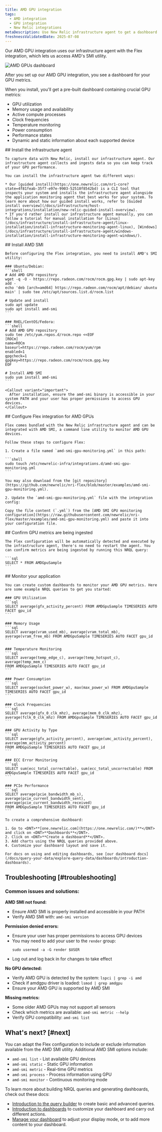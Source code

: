 ```yaml
---
title: AMD GPU integration
tags:
  - AMD integration
  - GPU integration
  - New Relic integrations
metaDescription: Use New Relic infrastructure agent to get a dashboard with AMD GPU metrics.
freshnessValidatedDate: 2025-07-08
---
```


Our AMD GPU integration uses our infrastructure agent with the Flex integration, which lets us access AMD's SMI utility.

<img
  title="AMD GPUs dashboard"
  alt="AMD GPUs dashboard"
  src="/images/infrastructure_screenshot-full_AMD-GPU-dashboard.webp"
/>

<figcaption>
  After you set up our AMD GPU integration, you see a dashboard for your GPU metrics.
</figcaption>

When you install, you'll get a pre-built dashboard containing crucial GPU metrics:

* GPU utilization
* Memory usage and availability
* Active compute processes
* Clock frequencies
* Temperature monitoring
* Power consumption
* Performance states
* Dynamic and static information about each supported device

<Steps>
  <Step>
    ## Install the infrastructure agent

    To capture data with New Relic, install our infrastructure agent. Our infrastructure agent collects and ingests data so you can keep track of your GPU performance.

    You can install the infrastructure agent two different ways:

    * Our [guided install](https://one.newrelic.com/nr1-core?state=4f81feab-35f7-e97e-9903-52510f8542bd) is a CLI tool that inspects your system and installs the infrastructure agent alongside the application monitoring agent that best works for your system. To learn more about how our guided install works, refer to [Guided install overview](/docs/infrastructure/host-integrations/installation/new-relic-guided-install-overview).
    * If you'd rather install our infrastructure agent manually, you can follow a tutorial for manual installation for [Linux](/docs/infrastructure/install-infrastructure-agent/linux-installation/install-infrastructure-monitoring-agent-linux), [Windows](/docs/infrastructure/install-infrastructure-agent/windows-installation/install-infrastructure-monitoring-agent-windows/).
  </Step>

  <Step>
    ## Install AMD SMI

    Before configuring the Flex integration, you need to install AMD's SMI utility:

    ### Ubuntu/Debian:
    ```shell
    # Add AMD GPU repository
    wget -q -O - https://repo.radeon.com/rocm/rocm.gpg.key | sudo apt-key add -
    echo 'deb [arch=amd64] https://repo.radeon.com/rocm/apt/debian/ ubuntu main' | sudo tee /etc/apt/sources.list.d/rocm.list
    
    # Update and install
    sudo apt update
    sudo apt install amd-smi
    ```

    ### RHEL/CentOS/Fedora:
    ```shell
    # Add AMD GPU repository
    sudo tee /etc/yum.repos.d/rocm.repo <<EOF
    [ROCm]
    name=ROCm
    baseurl=https://repo.radeon.com/rocm/yum/rpm
    enabled=1
    gpgcheck=1
    gpgkey=https://repo.radeon.com/rocm/rocm.gpg.key
    EOF
    
    # Install AMD SMI
    sudo yum install amd-smi
    ```

    <Callout variant="important">
      After installation, ensure the amd-smi binary is accessible in your system PATH and your user has proper permissions to access GPU devices.
    </Callout>
  </Step>

  <Step>
    ## Configure Flex integration for AMD GPUs

    Flex comes bundled with the New Relic infrastructure agent and can be integrated with AMD SMI, a command line utility to monitor AMD GPU devices.

    Follow these steps to configure Flex:

    1. Create a file named `amd-smi-gpu-monitoring.yml` in this path:

    ```shell
    sudo touch /etc/newrelic-infra/integrations.d/amd-smi-gpu-monitoring.yml
    ```

    You may also download from the [git repository](https://github.com/newrelic/nri-flex/blob/master/examples/amd-smi-gpu-monitoring.yml).

    2. Update the `amd-smi-gpu-monitoring.yml` file with the integration config:

    Copy the file content (`.yml`) from the [AMD SMI GPU monitoring configuration](https://raw.githubusercontent.com/newrelic/nri-flex/master/examples/amd-smi-gpu-monitoring.yml) and paste it into your configuration file.
  </Step>

  <Step>
    ## Confirm GPU metrics are being ingested

    The Flex configuration will be automatically detected and executed by the infrastructure agent, there's no need to restart the agent. You can confirm metrics are being ingested by running this NRQL query:

    ```sql
    SELECT * FROM AMDGpuSample
    ```
  </Step>

  <Step>
    ## Monitor your application

    You can create custom dashboards to monitor your AMD GPU metrics. Here are some example NRQL queries to get you started:

    ### GPU Utilization
    ```sql
    SELECT average(gfx_activity_percent) FROM AMDGpuSample TIMESERIES AUTO FACET gpu_id
    ```

    ### Memory Usage
    ```sql
    SELECT average(vram_used_mb), average(vram_total_mb), average(vram_free_mb) FROM AMDGpuSample TIMESERIES AUTO FACET gpu_id
    ```

    ### Temperature Monitoring
    ```sql
    SELECT average(temp_edge_c), average(temp_hotspot_c), average(temp_mem_c) 
    FROM AMDGpuSample TIMESERIES AUTO FACET gpu_id
    ```

    ### Power Consumption
    ```sql
    SELECT average(socket_power_w), max(max_power_w) FROM AMDGpuSample TIMESERIES AUTO FACET gpu_id
    ```

    ### Clock Frequencies
    ```sql
    SELECT average(gfx_0_clk_mhz), average(mem_0_clk_mhz), average(fclk_0_clk_mhz) FROM AMDGpuSample TIMESERIES AUTO FACET gpu_id
    ```

    ### GPU Activity by Type
    ```sql
    SELECT average(gfx_activity_percent), average(umc_activity_percent), average(mm_activity_percent) 
    FROM AMDGpuSample TIMESERIES AUTO FACET gpu_id
    ```

    ### ECC Error Monitoring
    ```sql
    SELECT sum(ecc_total_correctable), sum(ecc_total_uncorrectable) FROM AMDGpuSample TIMESERIES AUTO FACET gpu_id
    ```

    ### PCIe Performance
    ```sql
    SELECT average(pcie_bandwidth_mb_s), average(pcie_current_bandwidth_sent), average(pcie_current_bandwidth_received) 
    FROM AMDGpuSample TIMESERIES AUTO FACET gpu_id
    ```

    To create a comprehensive dashboard:

    1. Go to <DNT>**[one.newrelic.com](https://one.newrelic.com/)**</DNT> and click on <DNT>**Dashboards**</DNT>.
    2. Click on <DNT>**Create a dashboard**</DNT>.
    3. Add charts using the NRQL queries provided above.
    4. Customize your dashboard layout and save it.

    For docs on using and editing dashboards, see [our dashboard docs](/docs/query-your-data/explore-query-data/dashboards/introduction-dashboards).
  </Step>
</Steps>

## Troubleshooting [#troubleshooting]

### Common issues and solutions:

**AMD SMI not found:**
- Ensure AMD SMI is properly installed and accessible in your PATH
- Verify AMD SMI with: `amd-smi version`

**Permission denied errors:**
- Ensure your user has proper permissions to access GPU devices
- You may need to add your user to the `render` group:
  ```shell
  sudo usermod -a -G render $USER
  ```
- Log out and log back in for changes to take effect

**No GPU detected:**
- Verify AMD GPU is detected by the system: `lspci | grep -i amd`
- Check if amdgpu driver is loaded: `lsmod | grep amdgpu`
- Ensure your AMD GPU is supported by AMD SMI

**Missing metrics:**
- Some older AMD GPUs may not support all sensors
- Check which metrics are available: `amd-smi metric --help`
- Verify GPU compatibility: `amd-smi list`

## What's next? [#next]

You can adapt the Flex configuration to include or exclude information available from the AMD SMI utility. Additional AMD SMI options include:

* `amd-smi list` - List available GPU devices
* `amd-smi static` - Static GPU information
* `amd-smi metric` - Real-time GPU metrics
* `amd-smi process` - Process information using GPU
* `amd-smi monitor` - Continuous monitoring mode

To learn more about building NRQL queries and generating dashboards, check out these docs:

* [Introduction to the query builder](/docs/query-your-data/explore-query-data/query-builder/introduction-query-builder) to create basic and advanced queries.
* [Introduction to dashboards](/docs/query-your-data/explore-query-data/dashboards/introduction-dashboards) to customize your dashboard and carry out different actions.
* [Manage your dashboard](/docs/query-your-data/explore-query-data/dashboards/manage-your-dashboard) to adjust your <InlinePopover type="dashboards"/> display mode, or to add more content to your dashboard.

